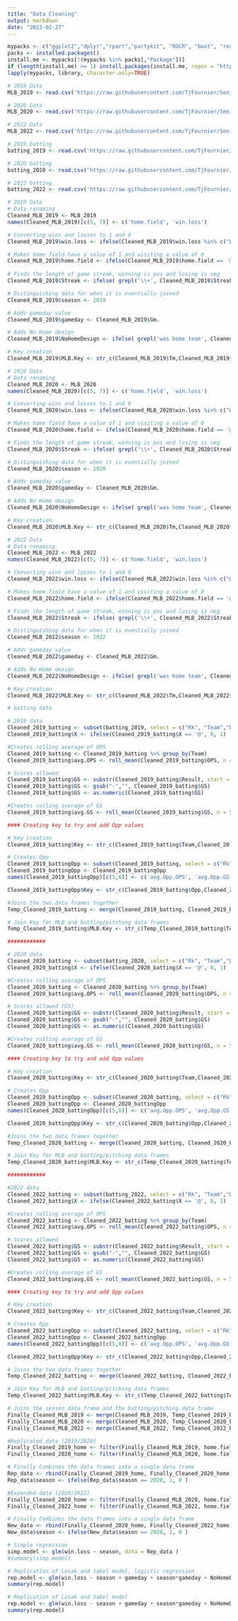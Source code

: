 ```yaml
---
title: "Data Cleaning"
output: markdown
date: "2023-02-27"
---
```


```r
mypacks <- c("ggplot2","dplyr","rpart","partykit", "ROCR", "boot", "readr", "rpart.plot", "tidyr", "stringr", "randomForest", "class", "rlang", "lubridate", "sparcl", "readxl", "ggridges", "RcppRoll")  
packs <- installed.packages()   
install.me <- mypacks[!(mypacks %in% packs[,"Package"])] 
if (length(install.me) >= 1) install.packages(install.me, repos = "http://cran.us.r-project.org")   # install (if needed)
lapply(mypacks, library, character.only=TRUE)  
```

```r
# 2019 Data
MLB_2019 <- read.csv('https://raw.githubusercontent.com/TjFournier/Senior-Thesis-Baseball/main/Data/MLB_2019.csv')

# 2020 Data
MLB_2020 <- read.csv('https://raw.githubusercontent.com/TjFournier/Senior-Thesis-Baseball/main/Data/MLB_2020.csv')

# 2022 Data
MLB_2022 <- read.csv('https://raw.githubusercontent.com/TjFournier/Senior-Thesis-Baseball/main/Data/MLB_2022.csv')

# 2019 batting 
batting_2019 <- read.csv('https://raw.githubusercontent.com/TjFournier/Senior-Thesis-Baseball/main/Data/2019_batting.csv')

# 2020 batting 
batting_2020 <- read.csv('https://raw.githubusercontent.com/TjFournier/Senior-Thesis-Baseball/main/Data/2020_batting.csv')

# 2022 batting 
batting_2022 <- read.csv('https://raw.githubusercontent.com/TjFournier/Senior-Thesis-Baseball/main/Data/2022_batting.csv')
```

```r
# 2019 Data
# Data renaming
Cleaned_MLB_2019 <- MLB_2019
names(Cleaned_MLB_2019)[c(5, 7)] <- c('home.field', 'win.loss')

# Converting wins and losses to 1 and 0
Cleaned_MLB_2019$win.loss <- ifelse(Cleaned_MLB_2019$win.loss %in% c("W", "W-wo"), 1, 0)

# Makes home field have a value of 1 and visiting a value of 0
Cleaned_MLB_2019$home.field <- ifelse(Cleaned_MLB_2019$home.field == '@', 0, 1)
  
# Finds the length of game streak, winning is pos and losing is neg
Cleaned_MLB_2019$Streak <- ifelse( grepl('\\+', Cleaned_MLB_2019$Streak), nchar(Cleaned_MLB_2019$Streak),-1*nchar(Cleaned_MLB_2019$Streak))

# Distinguishing data for when it is eventially joined
Cleaned_MLB_2019$season <- 2019

# Adds gameday value
Cleaned_MLB_2019$gameday <- Cleaned_MLB_2019$Gm.

# Adds No Home design
Cleaned_MLB_2019$NoHomeDesign <- ifelse( grepl('was home team', Cleaned_MLB_2019$Orig..Scheduled), 1, 0)

# Key creation
Cleaned_MLB_2019$MLB.Key <- str_c(Cleaned_MLB_2019$Tm,Cleaned_MLB_2019$Gm.,Cleaned_MLB_2019$Opp)
```

```r
# 2020 Data
# Data renaming
Cleaned_MLB_2020 <- MLB_2020
names(Cleaned_MLB_2020)[c(5, 7)] <- c('home.field', 'win.loss')

# Converting wins and losses to 1 and 0
Cleaned_MLB_2020$win.loss <- ifelse(Cleaned_MLB_2020$win.loss %in% c("W", "W-wo"), 1, 0)

# Makes home field have a value of 1 and visiting a value of 0
Cleaned_MLB_2020$home.field <- ifelse(Cleaned_MLB_2020$home.field == '@', 0, 1)

# Finds the length of game streak, winning is pos and losing is neg
Cleaned_MLB_2020$Streak <- ifelse( grepl('\\+', Cleaned_MLB_2020$Streak), nchar(Cleaned_MLB_2020$Streak),-1*nchar(Cleaned_MLB_2020$Streak))

# Distinguishing data for when it is eventially joined
Cleaned_MLB_2020$season <- 2020

# Adds gameday value
Cleaned_MLB_2020$gameday <- Cleaned_MLB_2020$Gm.

# Adds No Home design
Cleaned_MLB_2020$NoHomeDesign <- ifelse( grepl('was home team', Cleaned_MLB_2020$Orig..Scheduled), 1, 0)

# Key creation
Cleaned_MLB_2020$MLB.Key <- str_c(Cleaned_MLB_2020$Tm,Cleaned_MLB_2020$Gm.,Cleaned_MLB_2020$Opp)
```

```r
# 2022 Data
# Data renaming
Cleaned_MLB_2022 <- MLB_2022
names(Cleaned_MLB_2022)[c(5, 7)] <- c('home.field', 'win.loss')

# Converting wins and losses to 1 and 0
Cleaned_MLB_2022$win.loss <- ifelse(Cleaned_MLB_2022$win.loss %in% c("W", "W-wo"), 1, 0)

# Makes home field have a value of 1 and visiting a value of 0
Cleaned_MLB_2022$home.field <- ifelse(Cleaned_MLB_2022$home.field == '@', 0, 1)

# Finds the length of game streak, winning is pos and losing is neg
Cleaned_MLB_2022$Streak <- ifelse( grepl('\\+', Cleaned_MLB_2022$Streak), nchar(Cleaned_MLB_2022$Streak),-1*nchar(Cleaned_MLB_2022$Streak))

# Distinguishing data for when it is eventially joined
Cleaned_MLB_2022$season <- 2022

# Adds gameday value
Cleaned_MLB_2022$gameday <- Cleaned_MLB_2022$Gm.

# Adds No Home design
Cleaned_MLB_2022$NoHomeDesign <- ifelse( grepl('was home team', Cleaned_MLB_2022$Orig..Scheduled), 1, 0)

# Key creation
Cleaned_MLB_2022$MLB.Key <- str_c(Cleaned_MLB_2022$Tm,Cleaned_MLB_2022$Gm.,Cleaned_MLB_2022$Opp)
```

```r
# batting data

# 2019 data
Cleaned_2019_batting <- subset(batting_2019, select = c("Rk", "Team","Date", "X", "Opp", "Result", "OPS"))
Cleaned_2019_batting$X <- ifelse(Cleaned_2019_batting$X == '@', 0, 1)

#Creates rolling average of OPS
Cleaned_2019_batting <- Cleaned_2019_batting %>% group_by(Team)
Cleaned_2019_batting$avg.OPS <- roll_mean(Cleaned_2019_batting$OPS, n = 15, align = "right", fill = NA)

# Scores allowed 
Cleaned_2019_batting$GS <- substr(Cleaned_2019_batting$Result, start = 5, stop = 6)
Cleaned_2019_batting$GS <- gsub("-","", Cleaned_2019_batting$GS)
Cleaned_2019_batting$GS <- as.numeric(Cleaned_2019_batting$GS)

#Creates rolling average of GS
Cleaned_2019_batting$avg.GS <- roll_mean(Cleaned_2019_batting$GS, n = 5, align = "right", fill = NA)

#### Creating key to try and add Opp values

# Key creation
Cleaned_2019_batting$Key <- str_c(Cleaned_2019_batting$Team,Cleaned_2019_batting$Date,Cleaned_2020_batting$Opp)

# Creates Opp
Cleaned_2019_battingOpp <- subset(Cleaned_2019_batting, select = c("Rk", "Team","Date", "Opp", "avg.OPS", "avg.GS"))
Cleaned_2019_battingOpp <- Cleaned_2019_battingOpp
names(Cleaned_2019_battingOpp)[c(5,6)] <- c('avg.Opp.OPS', 'avg.Opp.GS')

Cleaned_2019_battingOpp$Key <- str_c(Cleaned_2019_batting$Opp,Cleaned_2019_batting$Date,Cleaned_2019_batting$Team)

#Joins the two data frames together
Temp_Cleaned_2019_batting <- merge(Cleaned_2019_batting, Cleaned_2019_battingOpp, by = "Key")

# Join Key for MLB and batting/pitching data frames
Temp_Cleaned_2019_batting$MLB.Key <- str_c(Temp_Cleaned_2019_batting$Team.x,Temp_Cleaned_2019_batting$Rk.x,Temp_Cleaned_2019_batting$Opp.x)

############

# 2020 data
Cleaned_2020_batting <- subset(batting_2020, select = c("Rk", "Team","Date", "X", "Opp", "Result","OPS"))
Cleaned_2020_batting$X <- ifelse(Cleaned_2020_batting$X == '@', 0, 1)

#Creates rolling average of OPS
Cleaned_2020_batting <- Cleaned_2020_batting %>% group_by(Team)
Cleaned_2020_batting$avg.OPS <- roll_mean(Cleaned_2020_batting$OPS, n = 15, align = "right", fill = NA)

# Scores allowed (GS)
Cleaned_2020_batting$GS <- substr(Cleaned_2020_batting$Result, start = 5, stop = 6)
Cleaned_2020_batting$GS <- gsub("-","", Cleaned_2020_batting$GS)
Cleaned_2020_batting$GS <- as.numeric(Cleaned_2020_batting$GS)

#Creates rolling average of GS
Cleaned_2020_batting$avg.GS <- roll_mean(Cleaned_2020_batting$GS, n = 5, align = "right", fill = NA)

#### Creating key to try and add Opp values

# Key creation
Cleaned_2020_batting$Key <- str_c(Cleaned_2020_batting$Team,Cleaned_2020_batting$Date,Cleaned_2020_batting$Opp)

# Creates Opp
Cleaned_2020_battingOpp <- subset(Cleaned_2020_batting, select = c("Rk", "Team","Date", "Opp", "avg.OPS", "avg.GS"))
Cleaned_2020_battingOpp <- Cleaned_2020_battingOpp
names(Cleaned_2020_battingOpp)[c(5,6)] <- c('avg.Opp.OPS', 'avg.Opp.GS')

Cleaned_2020_battingOpp$Key <- str_c(Cleaned_2020_batting$Opp,Cleaned_2020_batting$Date,Cleaned_2020_batting$Team)

#Joins the two data frames together
Temp_Cleaned_2020_batting <- merge(Cleaned_2020_batting, Cleaned_2020_battingOpp, by = "Key")

# Join Key for MLB and batting/pitching data frames
Temp_Cleaned_2020_batting$MLB.Key <- str_c(Temp_Cleaned_2020_batting$Team.x,Temp_Cleaned_2020_batting$Rk.x,Temp_Cleaned_2020_batting$Opp.x)

############

#2022 data 
Cleaned_2022_batting <- subset(batting_2022, select = c("Rk", "Team","Date", "X", "Opp", "Result","OPS"))
Cleaned_2022_batting$X <- ifelse(Cleaned_2022_batting$X == '@', 0, 1)

#Creates rolling average of OPS
Cleaned_2022_batting <- Cleaned_2022_batting %>% group_by(Team)
Cleaned_2022_batting$avg.OPS <- roll_mean(Cleaned_2022_batting$OPS, n = 15, align = "right", fill = NA)

# Scores allowed 
Cleaned_2022_batting$GS <- substr(Cleaned_2022_batting$Result, start = 5, stop = 6)
Cleaned_2022_batting$GS <- gsub("-","", Cleaned_2022_batting$GS)
Cleaned_2022_batting$GS <- as.numeric(Cleaned_2022_batting$GS)

#Creates rolling average of GS
Cleaned_2022_batting$avg.GS <- roll_mean(Cleaned_2022_batting$GS, n = 5, align = "right", fill = NA)

#### Creating key to try and add Opp values

# Key creation
Cleaned_2022_batting$Key <- str_c(Cleaned_2022_batting$Team,Cleaned_2022_batting$Date,Cleaned_2022_batting$Opp)

# Creates Opp
Cleaned_2022_battingOpp <- subset(Cleaned_2022_batting, select = c("Rk", "Team","Date", "Opp", "avg.OPS", "avg.GS"))
Cleaned_2022_battingOpp <- Cleaned_2022_battingOpp
names(Cleaned_2022_battingOpp)[c(5,6)] <- c('avg.Opp.OPS', 'avg.Opp.GS')

Cleaned_2022_battingOpp$Key <- str_c(Cleaned_2022_batting$Opp,Cleaned_2022_batting$Date,Cleaned_2022_batting$Team)

# Joins the two data frames together
Temp_Cleaned_2022_batting <- merge(Cleaned_2022_batting, Cleaned_2022_battingOpp, by = "Key")

# Join Key for MLB and batting/pitching data frames
Temp_Cleaned_2022_batting$MLB.Key <- str_c(Temp_Cleaned_2022_batting$Team.x,Temp_Cleaned_2022_batting$Rk.x,Temp_Cleaned_2022_batting$Opp.x)
```

```r
# Joins the season data frame and the batting/pitching data frame
Finally_Cleaned_MLB_2019 <- merge(Cleaned_MLB_2019, Temp_Cleaned_2019_batting, by = "MLB.Key")
Finally_Cleaned_MLB_2020 <- merge(Cleaned_MLB_2020, Temp_Cleaned_2020_batting, by = "MLB.Key")
Finally_Cleaned_MLB_2022 <- merge(Cleaned_MLB_2022, Temp_Cleaned_2022_batting, by = "MLB.Key")
```

```r
#Replicated data (2019/2020)
Finally_Cleaned_2019_home <- filter(Finally_Cleaned_MLB_2019, home.field == 1)
Finally_Cleaned_2020_home <- filter(Finally_Cleaned_MLB_2020, home.field == 1)

# Finally Combines the data frames into a single data frame
Rep_data <- rbind(Finally_Cleaned_2019_home, Finally_Cleaned_2020_home)
Rep_data$season <- ifelse(Rep_data$season == 2020, 1, 0 )
```

```r
#Expanded data (2020/2022)
Finally_Cleaned_2020_home <- filter(Finally_Cleaned_MLB_2020, home.field == 1)
Finally_Cleaned_2022_home <- filter(Finally_Cleaned_MLB_2022, home.field == 1)

# Finally Combines the data frames into a single data frame
New_data <- rbind(Finally_Cleaned_2020_home, Finally_Cleaned_2022_home)
New_data$season <- ifelse(New_data$season == 2020, 1, 0 )

```

```r
# Simple regression
simp.model <- glm(win.loss ~ season, data = Rep_data )
#summary(simp.model)

# Replication of Losak and Sabel model, logistic regression
rep.model <- glm(win.loss ~ season + gameday + season*gameday + NoHomeDesign + avg.GS + avg.Opp.GS + avg.OPS + avg.Opp.OPS, data = Rep_data, family = "binomial")
summary(rep.model)

# Replication of Losak and Sabel model
rep.model <- glm(win.loss ~ season + gameday + season*gameday + NoHomeDesign + avg.GS + avg.Opp.GS + avg.OPS + avg.Opp.OPS, data = Rep_data)
summary(rep.model)
```